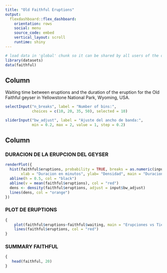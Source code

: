 ---
title: "Old Faithful Eruptions"
output: 
  flexdashboard::flex_dashboard:
    orientation: rows
    social: menu
    source_code: embed
    vertical_layout: scroll
    runtime: shiny
---

```{r global, include=FALSE}
# load data in 'global' chunk so it can be shared by all users of the dashboard
library(datasets)
data(faithful)
```

Column {.sidebar}
-----------------------------------------------------------------------

Waiting time between eruptions and the duration of the eruption for the
Old Faithful geyser in Yellowstone National Park, Wyoming, USA.

```{r}
selectInput("n_breaks", label = "Number of bins:",
            choices = c(10, 20, 35, 50), selected = 10)

sliderInput("bw_adjust", label = "Ajuste del ancho de banda:",
            min = 0.2, max = 2, value = 1, step = 0.2)
```

Column
-----------------------------------------------------------------------

### DURACION DE LA ERUPCION DEL GEYSER



```{r}
renderPlot({
  hist(faithful$eruptions, probability = TRUE, breaks = as.numeric(input$n_breaks),
       xlab = "Duracion en minutos", ylab= "Densidad", main = "Duracion de la erupcion del geyser", col= "blue")
  abline(h = 0.5, col = "black")
  abline(v = mean(faithful$eruptions), col = "red")
  dens <- density(faithful$eruptions, adjust = input$bw_adjust)
  lines(dens, col = "orange")
})
```



### PLOT DE ERUPTIONS


```{r}
{   
    plot(faithful$eruptions~faithful$waiting, main = "Erupciones vs Tiempo de espera", xlab = "tiempo de espera entre erupciones", ylab = "erupciones")
    lines(faithful$eruptions, col = "red")
}
```


### SUMMARY FAITHFUL


```{r}
{   
   head(faithful, 20)
}
```
